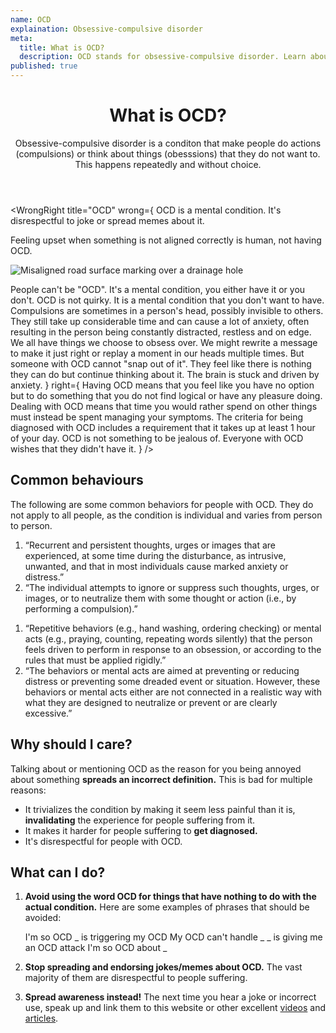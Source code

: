 ```yaml
---
name: OCD
explaination: Obsessive-compulsive disorder
meta:
  title: What is OCD?
  description: OCD stands for obsessive-compulsive disorder. Learn about what it means to have OCD.
published: true
---
```


<PreviewBanner googleDocUrl="https://docs.google.com/document/d/1EJ_YGfZj3qCgaiOS48rQ5NhfxKbRWbV4GL7mVk-tiKo/edit?usp=sharing" />

<Header>

# What is OCD?

Obsessive-compulsive disorder is a conditon that make people do actions (compulsions) or think about things (obesssions) that they do not want to. This happens repeatedly and without choice.

</Header>

<Main>

<WrongRight title="OCD" 
wrong={
<Definition>
<DefinitionItem summary="Something to joke about">
OCD is a mental condition. It's disrespectful to joke or spread memes about
it.
</DefinitionItem>
<DefinitionItem summary="Being upset at asymmetrical things">

Feeling upset when something is not aligned correctly is human, not having
OCD.

![Misaligned road surface marking over a drainage hole](/examples/asymetry.jpg)

</DefinitionItem>
<DefinitionItem summary="A personality type">
People can't be "OCD". It's a mental condition, you either have it or you
don't.
</DefinitionItem>
<DefinitionItem summary="Quirky">
OCD is not quirky. It is a mental condition that you don't want to have.
</DefinitionItem>
<DefinitionItem summary="Always visible">
Compulsions are sometimes in a person's head, possibly invisible to others. They still take up considerable time and can cause a lot of anxiety, often resulting in the person being constantly distracted, restless and on edge.
</DefinitionItem>
<DefinitionItem summary="A choice">
We all have things we choose to obsess over. We might rewrite a message to
make it just right or replay a moment in our heads multiple times. But
someone with OCD cannot "snap out of it". They feel like there is
nothing they can do but continue thinking about it. The brain is stuck and
driven by anxiety.
</DefinitionItem>
</Definition>
}
right={
  <Definition>
<DefinitionItem summary="Taxing">
Having OCD means that you feel like you have no option but to do something that you do not find logical or have any pleasure doing.
</DefinitionItem>
<DefinitionItem summary="Time-consuming">
Dealing with OCD means that time you would rather spend on other things must instead be spent managing your symptoms. The criteria for being diagnosed with OCD includes a requirement that it takes up at least 1 hour of your day.
</DefinitionItem>
<DefinitionItem summary="Unwanted">
OCD is not something to be jealous of. Everyone with OCD wishes that they didn't have it.
</DefinitionItem>
</Definition>
}
/>

<Section>

## Common behaviours

The following are some common behaviors for people with OCD. They do not apply to all people, as the condition is individual and varies from person to person.

<Definition>
<DefinitionItem summary="Obsessions">

1. “Recurrent and persistent thoughts, urges or images that are experienced, at some time during the disturbance, as intrusive, unwanted, and that in most individuals cause marked anxiety or distress.”
2. “The individual attempts to ignore or suppress such thoughts, urges, or images, or to neutralize them with some thought or action (i.e., by performing a compulsion).”

</DefinitionItem>
<DefinitionItem summary="Compulsions">

1. “Repetitive behaviors (e.g., hand washing, ordering checking) or mental acts (e.g., praying, counting, repeating words silently) that the person feels driven to perform in response to an obsession, or according to the rules that must be applied rigidly.”
2. “The behaviors or mental acts are aimed at preventing or reducing distress or preventing some dreaded event or situation. However, these behaviors or mental acts either are not connected in a realistic way with what they are designed to neutralize or prevent or are clearly excessive.”

</DefinitionItem>
</Definition>

</Section>

<Section>

## Why should I care?

Talking about or mentioning OCD as the reason for you being annoyed about something **spreads an incorrect definition.** This is bad for multiple reasons:

- It trivializes the condition by making it seem less painful than it is, **invalidating** the experience for people suffering from it.
- It makes it harder for people suffering to **get diagnosed.**
- It's disrespectful for people with OCD.

</Section>

<Section>

## What can I do?

1.  **Avoid using the word OCD for things that have nothing to do with the actual condition.** Here are some examples of phrases that should be avoided:

    <QuoteGroup>
      <Quote>I'm so OCD</Quote>
      <Quote>_ is triggering my OCD</Quote>
      <Quote>My OCD can't handle _</Quote>
      <Quote>_ is giving me an OCD attack</Quote>
      <Quote>I'm so OCD about _</Quote>
    </QuoteGroup>

2.  **Stop spreading and endorsing jokes/memes about OCD.** The vast majority of them are disrespectful to people suffering.

3.  **Spread awareness instead!** The next time you hear a joke or incorrect use, speak up and link them to this website or other excellent [videos](https://www.youtube.com/watch?v=EXx20g2Poe8) and [articles](https://iocdf.org/blog/2013/03/01/5-things-ocd-is-not/).

</Section>

</Main>
